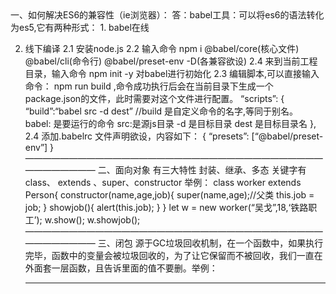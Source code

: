 一、如何解决ES6的兼容性（ie浏览器）：
答：babel工具：可以将es6的语法转化为es5,它有两种形式：
1. babel在线 <script src="text/babel"></script>
2. 线下编译 
    2.1 安装node.js
    2.2 输入命令 
    npm i @babel/core(核心文件)  @babel/cli(命令行)  @babel/preset-env -D(各兼容欲设)
    2.4 来到当前工程目录，输入命令 npm init -y 对babel进行初始化
    2.3 编辑脚本,可以直接输入命令： npm run build ,命令成功执行后会在当前目录下生成一个 package.json的文件，此时需要对这个文件进行配置。
        "scripts": {
            "build":"babel src -d dest" 
            //build 是自定义命令的名字,等同于别名。  
            babel: 是要运行的命令
            src:是源js目录
            -d 是目标目录  dest  是目标目录名
        },
    2.4 添加.babelrc 文件声明欲设，内容如下：
        {
            "presets": ["@babel/preset-env"]
        }
------------------------------------------------------------------------------------------------------------------------------
二、面向对象
有三大特性 封装、继承、多态
关键字有 class、 extends 、super、constructor
举例：
class worker extends Person{
    constructor(name,age,job){
        super(name,age);//父类 
        this.job = job;
    }
    showjob(){
        alert(this.job);
    }
}
let w = new worker("吴戈",18,'铁路职工');
w.show();
w.showjob();
------------------------------------------------------------------------------------------------------------------------------
三、闭包
源于GC垃圾回收机制，在一个函数中，如果执行完毕，函数中的变量会被垃圾回收的，为了让它保留而不被回收，我们一直在外面套一层函数，且告诉里面的值不要删。举例：
        <script>
            var aBtn = document.getElementsByTagName('input');
            for (var i = 0; i < aBtn.length; i++) {
                (function (i) {  
                    aBtn[i].onclick=function () {  //因为在使用不会被回收
                    alert(i);
                }
                })(i)
                
                
            }
        </script>
------------------------------------------------------------------------------------------------------------------------------

